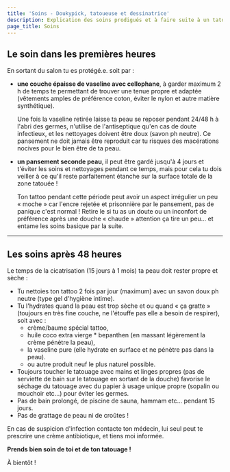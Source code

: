 ```yaml
---
title: 'Soins - Doukypick, tatoueuse et dessinatrice'
description: Explication des soins prodigués et à faire suite à un tatouage
page_title: Soins
---
```


## Le soin dans les premières heures

En sortant du salon tu es protégé.e. soit par :

* **une couche épaisse de vaseline avec cellophane**, à garder maximum 2 h de
  temps te permettant de trouver une tenue propre et adaptée (vêtements amples de préférence coton, éviter le nylon et autre matière synthétique).

  Une fois la vaseline retirée laisse ta peau se reposer pendant 24/48 h à
  l'abri des germes, n'utilise de l'antiseptique qu'en cas de doute infectieux,
  et les nettoyages doivent être doux (savon ph neutre). Ce pansement ne doit
  jamais être reproduit car tu risques des macérations nocives pour le bien être
  de ta peau.
* **un pansement seconde peau**, il peut être gardé jusqu'à 4 jours et t'éviter
  les soins et nettoyages pendant ce temps, mais pour cela tu dois veiller à ce
  qu'il reste parfaitement étanche sur la surface totale de la zone tatouée !

  Ton tattoo pendant cette période peut avoir un aspect irrégulier un peu «
  moche » car l'encre rejetée et prisonnière par le pansement, pas de panique
  c'est normal ! Retire le si tu as un doute ou un inconfort de préférence
  après une douche « chaude » attention ça tire un peu… et entame les soins
  basique par la suite.

***

## Les soins après 48 heures

Le temps de la cicatrisation (15 jours à 1 mois) ta peau doit rester propre et
sèche :

* Tu nettoies ton tattoo 2 fois par jour (maximum) avec un savon doux ph neutre
  (type gel d'hygiène intime).
* Tu l'hydrates quand la peau est trop sèche et ou quand « ça gratte » (toujours
  en très fine couche, ne l'étouffe pas elle a besoin de respirer), soit avec :
  * crème/baume spécial tattoo,
  * huile coco extra vierge \* bepanthen (en massant légèrement la crème pénètre
    la peau),
  * la vaseline pure (elle hydrate en surface et ne pénètre pas dans la peau).
  * ou autre produit neuf le plus naturel possible.
* Toujours toucher le tatouage avec mains et linges propres (pas de serviette de
  bain sur le tatouage en sortant de la douche) favorise le séchage du tatouage
  avec du papier à usage unique propre (sopalin ou mouchoir etc...) pour éviter
  les germes.
* Pas de bain prolongé, de piscine de sauna, hammam etc... pendant 15 jours.
* Pas de grattage de peau ni de croûtes !

En cas de suspicion d'infection contacte ton médecin, lui seul peut te prescrire
une crème antibiotique, et tiens moi informée.

**Prends bien soin de toi et de ton tatouage !**

À bientôt !

